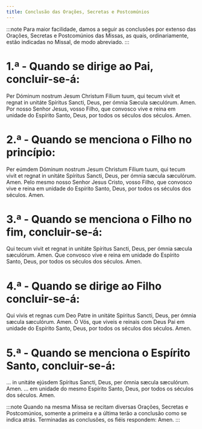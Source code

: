 ```yaml
---
title: Conclusão das Orações, Secretas e Postcomúnios
---
```


:::note
Para maior facilidade, damos a seguir as conclusões por extenso das Orações, Secretas e Postcomúnios das Missas, as quais, ordinariamente, estão indicadas no Missal, de modo abreviado.
:::

# 1.ª - Quando se dirige ao Pai, concluir-se-á:

<div class="side-by-side not-content">
  <span>
    Per Dóminum nostrum Jesum Christum Fílium tuum, qui tecum vivit et regnat in
    unitáte Spíritus Sancti, Deus, per ómnia Sæcula sæculórum. Amen.
  </span>
  <span>
    Por nosso Senhor Jesus, vosso Filho, que convosco vive e reina em unidade do
    Espírito Santo, Deus, por todos os séculos dos séculos. Amen.
  </span>
</div>

# 2.ª - Quando se menciona o Filho no princípio:

<div class="side-by-side not-content">
  <span>
    Per eúmdem Dóminum nostrum Jesum Christum Fílium tuum, qui tecum vivit et
    regnat in unitáte Spíritus Sancti, Deus, per ómnia sæcula sæculórum. Amen.
  </span>
  <span>
    Pelo mesmo nosso Senhor Jesus Cristo, vosso Filho, que convosco vive e reina
    em unidade do Espírito Santo, Deus, por todos os séculos dos séculos. Amen.
  </span>
</div>

# 3.ª - Quando se menciona o Filho no fim, concluir-se-á:

<div class="side-by-side not-content">
  <span>
    Qui tecum vivit et regnat in unitáte Spíritus Sancti, Deus, per ómnia sæcula
    sæculórum. Amen.
  </span>
  <span>
    Que convosco vive e reina em unidade do Espírito Santo, Deus, por todos os
    séculos dos séculos. Amen.
  </span>
</div>

# 4.ª - Quando se dirige ao Filho concluir-se-á:

<div class="side-by-side not-content">
  <span>
    Qui vivis et regnas cum Deo Patre in unitáte Spíritus Sancti, Deus, per
    ómnia sæcula sæculórum. Amen.
  </span>
  <span>
    Ó Vós, que viveis e reinais com Deus Pai em unidade do Espírito Santo, Deus,
    por todos os séculos dos séculos. Amen.
  </span>
</div>

# 5.ª - Quando se menciona o Espírito Santo, concluir-se-á:

<div class="side-by-side not-content">
  <span>
    ... in unitáte ejúsdem Spíritus Sancti, Deus, per ómnia sæcula sæculórum.
    Amen.
  </span>
  <span>
    ... em unidade do mesmo Espírito Santo, Deus, por todos os séculos dos
    séculos. Amen.
  </span>
</div>

:::note
Quando na mesma Missa se recitam diversas Orações, Secretas e Postcomúnios, somente a primeira e a última terão a conclusão como se indica atrás. Terminadas as conclusões, os fiéis respondem: Amen.
:::
